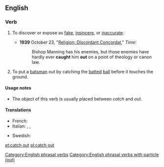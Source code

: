 ==English==

===Verb===
{{head|en|verb|head=[[catch#Verb|catch]] [[out#Adverb|out]]}}

# {{transitive}} To discover or expose as [[fake]], [[insincere]], or [[inaccurate]].
#* '''1939''' October 23, "[http://www.time.com/time/magazine/article/0,9171,772262,00.html Religion: Discordant Concordat]," ''Time'':
#*: Bishop Manning has his enemies, but those enemies have hardly ever '''caught''' him '''out''' on a point of theology or canon law.
# {{transitive|cricket}} To put a [[batsman]] out by catching the [[batted]] [[ball]] before it touches the ground.

====Usage notes====
* The object of this verb is usually placed between ''catch'' and ''out''.

====Translations====
{{trans-top|caught out}}
* French: {{t+|fr|piéger}}
* Italian: {{t-|it|cogliere sul fatto}}, {{t+|it|sorprendere}}, {{t-|it|prendere sul fatto}}
{{trans-mid}}
* Swedish: {{t|sv|komma på}}
{{trans-bottom}}

[[Category:English phrasal verbs]]
[[Category:English phrasal verbs with particle (out)]]

[[et:catch out]]
[[pl:catch out]]